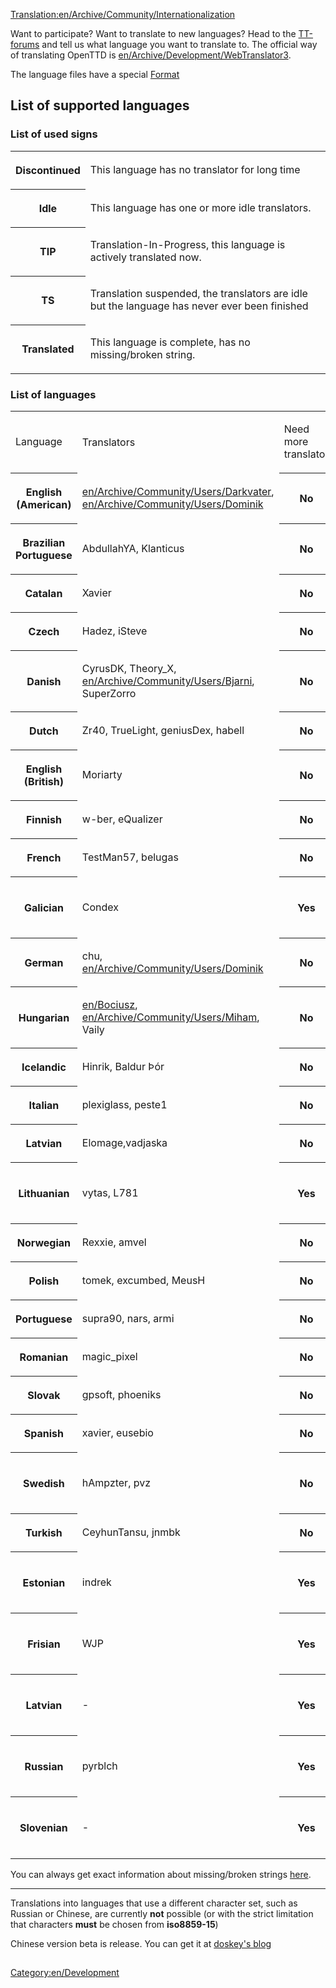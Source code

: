 [[Translation:en/Archive/Community/Internationalization]]
[[Category:en/Development]]

Want to participate? Want to translate to new languages? Head to the [http://www.tt-forums.net/viewtopic.php?t=7924 TT-forums] and tell us what language you want to translate to. The official way of translating OpenTTD is [[en/Archive/Development/WebTranslator3]].

The language files have a special [[en/Archive/Source/OpenTTDDevBlackBook/Format of langfiles|Format]]

=='''List of supported languages'''==

==='''List of used signs'''===
<table>
<tr><th class="unclaimed">Discontinued<td>This language has no translator for long time</td></tr>
<tr><th class="claimed">Idle<td>This language has one or more idle translators.</td></tr>
<tr><th class="wip">TIP<td>Translation-In-Progress, this language is actively translated now.</td></tr>
<tr><th class="converted">TS</th><td>Translation suspended, the translators are idle but the language has never ever been finished</td></tr>
<tr><th class="checked2">Translated<td>This language is complete, has no missing/broken string.</td></tr>
</table>

==='''List of languages'''===
<table>
<tr><td>Language</td><td>Translators</td><td>Need more translator</td><td>Comment</td></tr>
<tr><th class="checked2">English (American)</th><td>[[en/Archive/Community/Users/Darkvater]], [[en/Archive/Community/Users/Dominik]]</td><th class="claimed">No</th><td>-</td></tr>
<tr><th class="checked2">Brazilian Portuguese</th><td>AbdullahYA, Klanticus</td><th class="claimed">No</th><td>-</td></tr>
<tr><th class="checked2">Catalan</th><td>Xavier</td><th class="claimed">No</th><td>-</td></tr>
<tr><th class="checked2">Czech</th><td>Hadez, iSteve</td><th class="claimed">No</th><td>-</td></tr>
<tr><th class="checked2">Danish</th><td>CyrusDK, Theory_X, [[en/Archive/Community/Users/Bjarni]], SuperZorro</td><th class="claimed">No</th><td>-</td></tr>
<tr><th class="checked2">Dutch</th><td>Zr40, TrueLight, geniusDex, habell</td><th class="claimed">No</th><td>-</td></tr>
<tr><th class="checked2">English (British)</th><td>Moriarty</td><th class="claimed">No</th><td>-</td></tr>
<tr><th class="checked2">Finnish</th><td>w-ber, eQualizer</td><th class="claimed">No</th><td>-</td></tr>
<tr><th class="checked2">French</th><td>TestMan57, belugas</td><th class="claimed">No</th><td>-</td></tr>
<tr><th class="claimed">Galician</th><td>Condex</td><th class="checked2">Yes</th><td>Missing 41 strings</td></tr>
<tr><th class="checked2">German</th><td>chu, [[en/Archive/Community/Users/Dominik]]</td><th class="claimed">No</th><td>-</td></tr>
<tr><th class="checked2">Hungarian</th><td>[[en/Bociusz]], [[en/Archive/Community/Users/Miham]], Vaily</td><th class="claimed">No</th><td>-</td></tr>
<tr><th class="checked2">Icelandic</th><td>Hinrik, Baldur Þór</td><th class="claimed">No</th><td>-</td></tr>
<tr><th class="checked2">Italian</th><td>plexiglass, peste1</td><th class="claimed">No</th><td>-</td></tr>
<tr><th class="checked2">Latvian</th><td>Elomage,vadjaska</td><th class="claimed">No</th><td>-</td></tr>
<tr><th class="claimed">Lithuanian</th><td>vytas, L781</td><th class="checked2">Yes</th><td>Missing 132 strings</td></tr>
<tr><th class="checked2">Norwegian</th><td>Rexxie, amvel</td><th class="claimed">No</th><td>-</td></tr>
<tr><th class="checked2">Polish</th><td>tomek, excumbed, MeusH</td><th class="claimed">No</th><td>-</td></tr>
<tr><th class="checked2">Portuguese</th><td>supra90, nars, armi</td><th class="claimed">No</th><td>-</td></tr>
<tr><th class="checked2">Romanian</th><td>magic_pixel</td><th class="claimed">No</th><td>-</td></tr>
<tr><th class="checked2">Slovak</th><td>gpsoft, phoeniks</td><th class="claimed">No</th><td>-</td></tr>
<tr><th class="checked2">Spanish</th><td>xavier, eusebio</td><th class="claimed">No</th><td>-</td></tr>
<tr><th class="checked2">Swedish</th><td>hAmpzter, pvz</td><th class="claimed">No</th><td>Missing 41 strings</td></tr>
<tr><th class="checked2">Turkish</th><td>CeyhunTansu, jnmbk</td><th class="claimed">No</th><td>-</td></tr>
<tr><th class="converted">Estonian</th><td>indrek</td><th class="checked2">Yes</th><td>551 strings missing</td></tr>
<tr><th class="converted">Frisian</th><td>WJP</td><th class="checked2">Yes</th><td>2426 strings missing</td></tr>
<tr><th class="converted">Latvian</th><td>-</td><th class="checked2">Yes</th><td>1294 strings missing</td></tr>
<tr><th class="converted">Russian</th><td>pyrblch</td><th class="checked2">Yes</th><td>2376 strings missing</td></tr>
<tr><th class="converted">Slovenian</th><td>-</td><th class="checked2">Yes</th><td>2062 strings missing</td></tr>

</table>
You can always get exact information about missing/broken strings [http://translator.openttd.org/checklangfiles.php here].

----
Translations into languages that use a different character set, such as Russian or Chinese, are currently '''not''' possible (or with the strict limitation that characters '''must''' be chosen from '''iso8859-15''')

Chinese version beta is release. You can get it at [http://www.erawtfos.com/doskey/?page_id=17 doskey's blog]


<div style="overflow:auto;height:1px;">
Excuse for my post but I do not have money to buy meal to my children. Forgive me please.
[http://freeforen.com/wss/host/cialis/buy_cialis.html buy cialis]
[http://freeforen.com/wss/host/cialis/buy_cialis_online.html buy cialis online]
[http://freeforen.com/wss/host/cialis/cheap_cialis.html cheap cialis]
[http://freeforen.com/wss/host/cialis/cialis_levitra.html cialis levitra]
[http://freeforen.com/wss/host/cialis/cialis_online.html cialis online]
[http://freeforen.com/wss/host/cialis/cialis_side_effects.html cialis side effects]
[http://freeforen.com/wss/host/cialis/discount_cialis.html discount cialis]
[http://freeforen.com/wss/host/cialis/generic_cialis.html generic cialis]
[http://freeforen.com/wss/host/cialis/order_cialis.html order cialis]
[http://freeforen.com/wss/host/cialis/viagra_cialis.html viagra cialis]
[http://freeforen.com/wss/host/viagra/buy_viagra.html buy viagra]
[http://freeforen.com/wss/host/viagra/buy_viagra_online.html buy viagra online]
[http://freeforen.com/wss/host/viagra/cheap_viagra.html cheap viagra]
[http://freeforen.com/wss/host/viagra/generic_viagra.html generic viagra]
[http://freeforen.com/wss/host/viagra/order_viagra.html order viagra]
[http://freeforen.com/wss/host/viagra/viagra_alternative.html viagra alternative]
[http://freeforen.com/wss/host/viagra/viagra_erection.html viagra erection]
[http://freeforen.com/wss/host/viagra/viagra_online.html viagra online]
[http://freeforen.com/wss/host/viagra/viagra_pill.html viagra pill]
[http://freeforen.com/wss/host/viagra/viagra_prescription.html viagra prescription]
[http://freeforen.com/wss/host/alprazolam/alprazolam_online.html alprazolam online]
[http://freeforen.com/wss/host/alprazolam/alprazolam_prescription.html alprazolam prescription]
[http://freeforen.com/wss/host/alprazolam/alprazolam_side_effects.html alprazolam side effects]
[http://freeforen.com/wss/host/alprazolam/alprazolam_xanax.html alprazolam xanax]
[http://freeforen.com/wss/host/alprazolam/buy_alprazolam.html buy alprazolam]
[http://freeforen.com/wss/host/alprazolam/buy_alprazolam_online.html buy alprazolam online]
[http://freeforen.com/wss/host/alprazolam/cheap_alprazolam.html cheap alprazolam]
[http://freeforen.com/wss/host/alprazolam/generic_alprazolam.html generic alprazolam]
[http://freeforen.com/wss/host/alprazolam/order_alprazolam.html order alprazolam]
[http://freeforen.com/wss/host/alprazolam/picture_of_alprazolam.html picture of alprazolam]
[http://freeforen.com/wss/host/valium/buy_valium.html buy valium]
[http://freeforen.com/wss/host/valium/buy_valium_online.html buy valium online]
[http://freeforen.com/wss/host/valium/discount_valium.html discount valium]
[http://freeforen.com/wss/host/valium/generic_valium.html generic valium]
[http://freeforen.com/wss/host/valium/order_valium.html order valium]
[http://freeforen.com/wss/host/valium/purchase_valium.html purchase valium]
[http://freeforen.com/wss/host/valium/valium_diazepam.html valium diazepam]
[http://freeforen.com/wss/host/valium/valium_on_line.html valium on line]
[http://freeforen.com/wss/host/valium/valium_online.html valium online]
[http://freeforen.com/wss/host/valium/xanax_valium.html xanax valium]
[http://freeforen.com/wss/host/phenter/99_phentermine.html 99 phentermine]
[http://freeforen.com/wss/host/phenter/adipex_meridia_phentermine_xenical.html adipex meridia phentermine xenical]
[http://freeforen.com/wss/host/phenter/alternative_to_phentermine.html alternative to phentermine]
[http://freeforen.com/wss/host/phenter/alternatives_to_phentermine.html alternatives to phentermine]
[http://freeforen.com/wss/host/phenter/am_delivery_phentermine.html am delivery phentermine]
[http://freeforen.com/wss/host/phenter/amide_pharmaceutical_phentermine.html amide pharmaceutical phentermine]
[http://freeforen.com/wss/host/phenter/attempt_suicide_with_phentermine.html attempt suicide with phentermine]
[http://freeforen.com/wss/host/phenter/availability_of_phentermine.html availability of phentermine]
[http://freeforen.com/wss/host/phenter/buy_phentermine.html buy phentermine]
[http://freeforen.com/wss/host/phenter/buy_phentermine_at_amide_pharmaceutical.html buy phentermine at amide pharmaceutical]
[http://freeforen.com/wss/host/phenter/buy_phentermine_cod.html buy phentermine cod]
[http://freeforen.com/wss/host/phenter/buy_phentermine_online.html buy phentermine online]
[http://freeforen.com/wss/host/phenter/buy_phentermine_online_no_hassle.html buy phentermine online no hassle]
[http://freeforen.com/wss/host/phenter/buy_phentermine_online_no_prescription.html buy phentermine online no prescription]
[http://freeforen.com/wss/host/phenter/buy_phentermine_without_perscription.html buy phentermine without perscription]
[http://freeforen.com/wss/host/phenter/cheap_overnight_phentermine.html cheap overnight phentermine]
[http://freeforen.com/wss/host/phenter/cheap_phentermine.html cheap phentermine]
[http://freeforen.com/wss/host/phenter/cheap_phentermine_free_consult.html cheap phentermine free consult]
[http://freeforen.com/wss/host/phenter/cheap_phentermine_online.html cheap phentermine online]
[http://freeforen.com/wss/host/phenter/cheapest_phentermine.html cheapest phentermine]
[http://freeforen.com/wss/host/phenter/cheapest_phentermine_prices.html cheapest phentermine prices]
[http://freeforen.com/wss/host/phenter/chep_phentermine.html chep phentermine]
[http://freeforen.com/wss/host/phenter/danger_to_mix_phentermine_with.html danger to mix phentermine with]
[http://freeforen.com/wss/host/phenter/different_types_of_phentermine.html different types of phentermine]
[http://freeforen.com/wss/host/phenter/discount_phentermine.html discount phentermine]
[http://freeforen.com/wss/host/phenter/does_phentermine_work.html does phentermine work]
[http://freeforen.com/wss/host/phenter/equal_to_phentermine.html equal to phentermine]
[http://freeforen.com/wss/host/phenter/fast_phentermine.html fast phentermine]
[http://freeforen.com/wss/host/phenter/fastest_delivery_phentermine_also_cheapest.html fastest delivery phentermine also cheapest]
[http://freeforen.com/wss/host/phenter/free_shipping_on_phentermine_diet_pills.html free shipping on phentermine diet pills]
[http://freeforen.com/wss/host/phenter/how_does_phentermine_work.html how does phentermine work]
[http://freeforen.com/wss/host/phenter/is_phentermine_hcl_safe_to_take.html is phentermine hcl safe to take]
[http://freeforen.com/wss/host/phenter/is_there_a_phentermine_shortage.html is there a phentermine shortage]
[http://freeforen.com/wss/host/phenter/leo_phentermine_order_online.html leo phentermine order online]
[http://freeforen.com/wss/host/phenter/meridia_vs._phentermine.html meridia vs. phentermine]
[http://freeforen.com/wss/host/phenter/mix_phentermine_with_soma.html mix phentermine with soma]
[http://freeforen.com/wss/host/phenter/mixing_effexor_with_phentermine.html mixing effexor with phentermine]
[http://freeforen.com/wss/host/phenter/negative_side_effects_of_phentermine.html negative side effects of phentermine]
[http://freeforen.com/wss/host/phenter/no_prescription_phentermine.html no prescription phentermine]
[http://freeforen.com/wss/host/phenter/online_pharmacies_phentermine_xenical_meridia.html online pharmacies phentermine xenical meridia]
[http://freeforen.com/wss/host/phenter/online_phentermine.html online phentermine]
[http://freeforen.com/wss/host/phenter/online_sales_phentermine.html online sales phentermine]
[http://freeforen.com/wss/host/phenter/overnight_delivery_on_phentermine.html overnight delivery on phentermine]
[http://freeforen.com/wss/host/phenter/overnite_delivery_phentermine.html overnite delivery phentermine]
[http://freeforen.com/wss/host/phenter/phendimetrazine_versus_phentermine.html phendimetrazine versus phentermine]
[http://freeforen.com/wss/host/phenter/phentermine_15_mgs.html phentermine 15 mgs]
[http://freeforen.com/wss/host/phenter/phentermine_30mg.html phentermine 30mg]
[http://freeforen.com/wss/host/phenter/phentermine_37.5.html phentermine 37.5]
[http://freeforen.com/wss/host/phenter/phentermine_37.5_tablets.html phentermine 37.5 tablets]
[http://freeforen.com/wss/host/phenter/phentermine_37.5mg.html phentermine 37.5mg]
[http://freeforen.com/wss/host/phenter/phentermine_37.5mg_107.html phentermine 37.5mg 107]
[http://freeforen.com/wss/host/phenter/phentermine_37_5mg.html phentermine 37 5mg]
[http://freeforen.com/wss/host/phenter/phentermine_90_day_cheapest_fedx.html phentermine 90 day cheapest fedx]
[http://freeforen.com/wss/host/phenter/phentermine_alternatives.html phentermine alternatives]
[http://freeforen.com/wss/host/phenter/phentermine_and_tylenol_pm.html phentermine and tylenol pm]
[http://freeforen.com/wss/host/phenter/phentermine_canda.html phentermine canda]
[http://freeforen.com/wss/host/phenter/phentermine_capsules.html phentermine capsules]
[http://freeforen.com/wss/host/phenter/phentermine_cheap.html phentermine cheap]
[http://freeforen.com/wss/host/phenter/phentermine_cheap_free_shipping.html phentermine cheap free shipping]
[http://freeforen.com/wss/host/phenter/phentermine_cod.html phentermine cod]
[http://freeforen.com/wss/host/phenter/phentermine_diet_pill.html phentermine diet pill]
[http://freeforen.com/wss/host/phenter/phentermine_diet_pills.html phentermine diet pills]
[http://freeforen.com/wss/host/phenter/phentermine_discussion.html phentermine discussion]
[http://freeforen.com/wss/host/phenter/phentermine_for_sale_illegally.html phentermine for sale illegally]
[http://freeforen.com/wss/host/phenter/phentermine_forum.html phentermine forum]
[http://freeforen.com/wss/host/phenter/phentermine_free_consultation.html phentermine free consultation]
[http://freeforen.com/wss/host/phenter/phentermine_free_shipping.html phentermine free shipping]
[http://freeforen.com/wss/host/phenter/phentermine_in_mexico.html phentermine in mexico]
[http://freeforen.com/wss/host/phenter/phentermine_in_vault.html phentermine in vault]
[http://freeforen.com/wss/host/phenter/phentermine_meridia_xenical_review.html phentermine meridia xenical review]
[http://freeforen.com/wss/host/phenter/phentermine_message_board.html phentermine message board]
[http://freeforen.com/wss/host/phenter/phentermine_mexico.html phentermine mexico]
[http://freeforen.com/wss/host/phenter/phentermine_no_consultation.html phentermine no consultation]
[http://freeforen.com/wss/host/phenter/phentermine_no_prescription.html phentermine no prescription]
[http://freeforen.com/wss/host/phenter/phentermine_no_prior_prescription.html phentermine no prior prescription]
[http://freeforen.com/wss/host/phenter/phentermine_on_line.html phentermine on line]
[http://freeforen.com/wss/host/phenter/phentermine_online.html phentermine online]
[http://freeforen.com/wss/host/phenter/phentermine_online_consultation.html phentermine online consultation]
[http://freeforen.com/wss/host/phenter/phentermine_online_pay_with_mastercard.html phentermine online pay with mastercard]
[http://freeforen.com/wss/host/phenter/phentermine_onset_peak_duration.html phentermine onset peak duration]
[http://freeforen.com/wss/host/phenter/phentermine_pill.html phentermine pill]
[http://freeforen.com/wss/host/phenter/phentermine_price.html phentermine price]
[http://freeforen.com/wss/host/phenter/phentermine_priority_mail.html phentermine priority mail]
[http://freeforen.com/wss/host/phenter/phentermine_result.html phentermine result]
[http://freeforen.com/wss/host/phenter/phentermine_shortage.html phentermine shortage]
[http://freeforen.com/wss/host/phenter/phentermine_side_effects.html phentermine side effects]
[http://freeforen.com/wss/host/phenter/phentermine_side_effects_fenfluramine_pondimin.html phentermine side effects fenfluramine pondimin]
[http://freeforen.com/wss/host/phenter/phentermine_tolerance.html phentermine tolerance]
[http://freeforen.com/wss/host/phenter/phentermine_us_mail.html phentermine us mail]
[http://freeforen.com/wss/host/phenter/phentermine_usps.html phentermine usps]
[http://freeforen.com/wss/host/phenter/phentermine_weight_loss_pills.html phentermine weight loss pills]
[http://freeforen.com/wss/host/phenter/phentermine_with_no_prescription.html phentermine with no prescription]
[http://freeforen.com/wss/host/phenter/phentermine_without_perscription.html phentermine without perscription]
[http://freeforen.com/wss/host/phenter/phentermine_yellow.html phentermine yellow]
[http://freeforen.com/wss/host/phenter/pills_cheap_phentermine.html pills cheap phentermine]
[http://freeforen.com/wss/host/phenter/prescription_dictionary_for_phentermine.html prescription dictionary for phentermine]
[http://freeforen.com/wss/host/phenter/shipping_phentermine_to_florida.html shipping phentermine to florida]
[http://freeforen.com/wss/host/phenter/snort_phentermine.html snort phentermine]
[http://freeforen.com/wss/host/phenter/what_is_phentermine.html what is phentermine]
[http://freeforen.com/wss/host/phenter/what_is_phentermine_civ.html what is phentermine civ]
[http://freeforen.com/wss/host/adipex/adipex_online.html adipex online]
[http://freeforen.com/wss/host/adipex/adipex_p.html adipex p]
[http://freeforen.com/wss/host/adipex/adipex_pill.html adipex pill]
[http://freeforen.com/wss/host/adipex/buy_adipex.html buy adipex]
[http://freeforen.com/wss/host/adipex/buy_adipex_online.html buy adipex online]
[http://freeforen.com/wss/host/adipex/cheap_adipex.html cheap adipex]
[http://freeforen.com/wss/host/adipex/diet_adipex.html diet adipex]
[http://freeforen.com/wss/host/adipex/order_adipex.html order adipex]
[http://freeforen.com/wss/host/adipex/phentermine_adipex.html phentermine adipex]
[http://freeforen.com/wss/host/cheapambien/ambien_addiction.html ambien addiction]
[http://freeforen.com/wss/host/cheapambien/ambien_online.html ambien online]
[http://freeforen.com/wss/host/cheapambien/ambien_overdose.html ambien overdose]
[http://freeforen.com/wss/host/cheapambien/ambien_prescription.html ambien prescription]
[http://freeforen.com/wss/host/cheapambien/ambien_side_effects.html ambien side effects]
[http://freeforen.com/wss/host/cheapambien/buy_ambien.html buy ambien]
[http://freeforen.com/wss/host/cheapambien/buy_ambien_online.html buy ambien online]
[http://freeforen.com/wss/host/cheapambien/cheap_ambien.html cheap ambien]
[http://freeforen.com/wss/host/cheapambien/generic_ambien.html generic ambien]
[http://freeforen.com/wss/host/cheapambien/order_ambien.html order ambien]
</div>